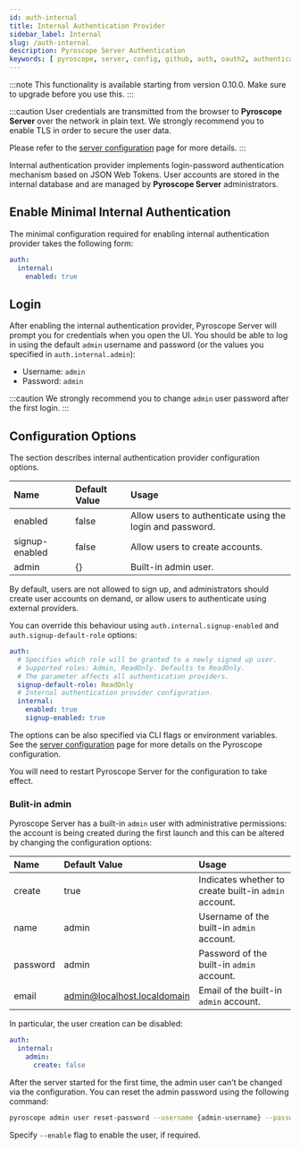 ```yaml
---
id: auth-internal
title: Internal Authentication Provider
sidebar_label: Internal
slug: /auth-internal
description: Pyroscope Server Authentication
keywords: [ pyroscope, server, config, github, auth, oauth2, authentication, authorization, reset, password, admin ]
---
```


:::note
This functionality is available starting from version 0.10.0. Make sure to upgrade before you use this.
:::

:::caution
User credentials are transmitted from the browser to **Pyroscope Server** over the network in plain text.
We strongly recommend you to enable TLS in order to secure the user data.

Please refer to the [server configuration](configuration.mdx) page for more details.
:::

Internal authentication provider implements login-password authentication mechanism based on JSON Web Tokens.
User accounts are stored in the internal database and are managed by **Pyroscope Server** administrators.

## Enable Minimal Internal Authentication

The minimal configuration required for enabling internal authentication provider takes the following form:
```yaml
auth:
  internal:
    enabled: true
```

## Login

After enabling the internal authentication provider, Pyroscope Server will prompt you for credentials when you open the UI.
You should be able to log in using the default `admin` username and password (or the values you specified in `auth.internal.admin`):

* Username: `admin`
* Password: `admin`

:::caution
We strongly recommend you to change `admin` user password after the first login.
:::

## Configuration Options

The section describes internal authentication provider configuration options.

| Name | Default Value | Usage |
| :- | :- | :- |
| enabled | false | Allow users to authenticate using the login and password. |
| signup-enabled | false | Allow users to create accounts. |
| admin | {} | Built-in admin user. |

By default, users are not allowed to sign up, and administrators should create user accounts on demand, or allow users
to authenticate using external providers.

You can override this behaviour using `auth.internal.signup-enabled` and `auth.signup-default-role` options:

```yaml
auth:
  # Specifies which role will be granted to a newly signed up user.
  # Supported roles: Admin, ReadOnly. Defaults to ReadOnly.
  # The parameter affects all authentication providers.
  signup-default-role: ReadOnly
  # Internal authentication provider configuration.
  internal:
    enabled: true
    signup-enabled: true
```

The options can be also specified via CLI flags or environment variables. See the [server configuration](configuration.mdx)
page for more details on the Pyroscope configuration.

You will need to restart Pyroscope Server for the configuration to take effect.

### Bulit-in admin

Pyroscope Server has a built-in `admin` user with administrative permissions: the account is being created during the
first launch and this can be altered by changing the configuration options:

| Name | Default Value | Usage |
| :- | :- | :- |
| create | true | Indicates whether to create built-in `admin` account. |
| name | admin | Username of the built-in `admin` account. |
| password | admin | Password of the built-in `admin` account. |
| email | admin@localhost.localdomain | Email of the built-in `admin` account. |

In particular, the user creation can be disabled:
```yaml
auth:
  internal:
    admin:
      create: false
```

After the server started for the first time, the admin user can't be changed via the configuration. You can reset the
admin password using the following command:

```bash
pyroscope admin user reset-password --username {admin-username} --password {new-password}
```

Specify `--enable` flag to enable the user, if required.

